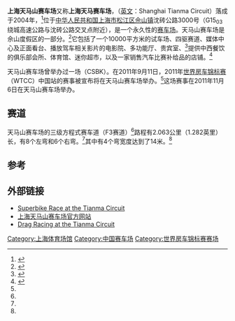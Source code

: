 {{Motorsport venue
|Name           = 上海天马山赛车场
|Time           = GMT+8
|Location       = [[中华人民共和国|中华人民共和国]][[上海市|上海市]]
|Image          = [[Image:Shanghai_Tianma_Circuit.svg|250px]]
|Events         = {{link-en|中国超级摩托车锦标赛|China Superbike Championship}}（CSBK）、[[中国房车锦标赛|中国房车锦标赛]]（CTCC）、[[世界房车锦标赛|世界房车锦标赛]]（WTCC）
|Length_km      = 2.063
|Length_mi      = 1.282
}}

'''上海天马山赛车场'''又称'''上海天马赛车场'''，（[[英文|英文]]：Shanghai Tianma Circuit）落成于2004年，<ref name="fia">{{cite web|url=http://www.fiawtcc.com/Read_News.asp?idNews=1035|title=Tianma Circuit to Host WTCC in China|publisher=fiawtcc.com|date=Sep 30, 2011|accessdate=Oct 6, 2011|archive-date=2011-10-07|archive-url=https://web.archive.org/web/20111007174209/http://fiawtcc.com/Read_News.asp?idNews=1035|dead-url=no}}</ref>位于[[中华人民共和国|中华人民共和国]][[上海市|上海市]][[松江区|松江区]][[佘山镇|佘山镇]]沈砖公路3000号（G15<sub>03</sub>绕城高速公路与沈砖公路交叉点附近），是一个永久性的[[赛车场|赛车场]]。天马山赛车场是佘山度假区的一部分。<ref>{{cite web|url=http://shanghai.lotour.com/jingqu/02082777/tese/7976.shtml|title=上海天马山赛车场|publisher=乐途旅游网|date=2011-06-27|accessdate=Sep 30, 2011|deadurl=yes|archiveurl=https://web.archive.org/web/20111025100548/http://shanghai.lotour.com/jingqu/02082777/tese/7976.shtml|archivedate=2011-10-25}}</ref>它包括了一个10000平方米的试车场、四驱赛道、媒体中心及正面看台、播放驾车相关影片的电影院、多功能厅、贵宾室、<ref name="etrack">{{cite web|url=http://www.etracksonline.co.uk/Asia/China/tianma.html|title=Shanghai Tianma Circuit|publisher=etracksonline.co.uk|year=2006|accessdate=2010-03-01|deadurl=yes|archiveurl=https://web.archive.org/web/20100301100116/http://www.etracksonline.co.uk/Asia/China/tianma.html|archivedate=2010-03-01}}</ref>提供中西餐饮的俱乐部会所、体育馆、迷你超市，以及一家销售汽车比赛补给品的店铺。<ref name="qcql">{{cite web|url=http://www.qcql.com/temp/qcql577.htm|title=上海天马山赛车场简介|publisher=群策摩托车信息网|date=2003-07-30|accessdate=2010-03-01|deadurl=yes|archiveurl=https://web.archive.org/web/20100107160934/http://www.qcql.com/temp/qcql577.htm|archivedate=2010-01-07|df=}}</ref>

天马山赛车场曾举办过一场{{link-en|中国超级摩托车锦标赛|China Superbike Championship}}（CSBK）。在2011年9月11日，2011年[[世界房车锦标赛|世界房车锦标赛]]（WTCC）中国站的赛事被宣布将在天马山赛车场举办。<ref name="fia"/>这场赛事在2011年11月6日在天马山赛车场举办。

==赛道==
天马山赛车场的三级方程式赛车道（F3赛道）<ref name="etrack"/>路程有2.063公里（1.282英里）长，有8个左弯和6个右弯。<ref name="qcql"/>其中有4个弯宽度达到了14米。<ref name="qcql"/>

==参考==
{{Reflist}}

==外部链接==
*[http://shanghaistuff.ning.com/events/event/show?id=1345985:Event:130906 Superbike Race at the Tianma Circuit]{{dead link|date=2018年5月 |bot=InternetArchiveBot |fix-attempted=yes }}
*[https://archive.is/20130104222502/http://www.stc2002.com/ 上海天马山赛车场官方网站] 
*[http://www.youtube.com/watch?v=OMQeCNeVEEo Drag Racing at the Tianma Circuit]{{Wayback|url=http://www.youtube.com/watch?v=OMQeCNeVEEo |date=20200311134321 }}

{{世界房车锦标赛赛场}}
{{上海市体育场馆}}

{{coord|31|4|39|N|121|6|55|E|display=title}}

[[Category:上海体育场馆|Category:上海体育场馆]]
[[Category:中国赛车场|Category:中国赛车场]]
[[Category:世界房车锦标赛赛场|Category:世界房车锦标赛赛场]]